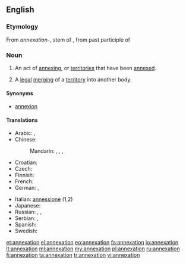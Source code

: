 ==English==
{{wikipedia}}

===Etymology===
From {{etyl|ML.}} ''annexation-'', stem of {{term|annexatio||lang=la|action of annexing}}, from past participle of {{term|annexo||lang=la}}

===Noun===
{{en-noun}}

# An act of [[annexing]], or [[territories]] that have been [[annexed]].
# {{legal}} A [[legal]] [[merging]] of a [[territory]] into another body.

====Synonyms====
* [[annexion]] {{qualifier|obsolete}}

====Translations====
{{trans-top|the act of annexing}}
* Arabic: {{t|ar|ضم|m|tr=Damm|sc=Arab}}, {{t|ar|إلحاق|m|tr='ilHaaq|sc=Arab}}
* Chinese:
*: Mandarin: {{t|zh|併吞|sc=Hani}}, {{t|zh|并吞|tr=bìngtūn|sc=Hani}}, {{t|zh|合併|sc=Hani}}, {{t|zh|合并|tr=hébìng|sc=Hani}}
* Croatian: {{t+|hr|aneksija|f}}
* Czech: {{t-|cs|anexe|f}}
* Finnish: {{t|fi|liittäminen}}
* French: {{t+|fr|annexion|f}}
* German: {{t+|de|Annexion|f}}, {{t|de|Anschluss|m}}
{{trans-mid}}
* Italian: [[annessione]] {{f}} (1,2)
* Japanese: {{t|ja|併合|tr=へいごう, heigō|sc=Jpan}}
* Russian: {{t|ru|аннексия|f|tr=annéksija|sc=Cyrl}}, {{t|ru|присоединение|n|tr=prisojedinénije|sc=Cyrl}}, {{t|ru|аншлюс|m|tr=ánšljus, anšljús|sc=Cyrl}}
* Serbian: {{t-|sr|анексија|f|tr=aneksija|sc=Cyrl}}, {{t|sr|анексирање|n|tr=aneksiranje|sc=Cyrl}}
* Spanish: {{t+|es|anexión|f}}
* Swedish: {{t|sv|annektering}}
{{trans-bottom}}

[[et:annexation]]
[[el:annexation]]
[[eo:annexation]]
[[fa:annexation]]
[[io:annexation]]
[[lt:annexation]]
[[ml:annexation]]
[[my:annexation]]
[[pl:annexation]]
[[ru:annexation]]
[[fi:annexation]]
[[ta:annexation]]
[[tr:annexation]]
[[vi:annexation]]